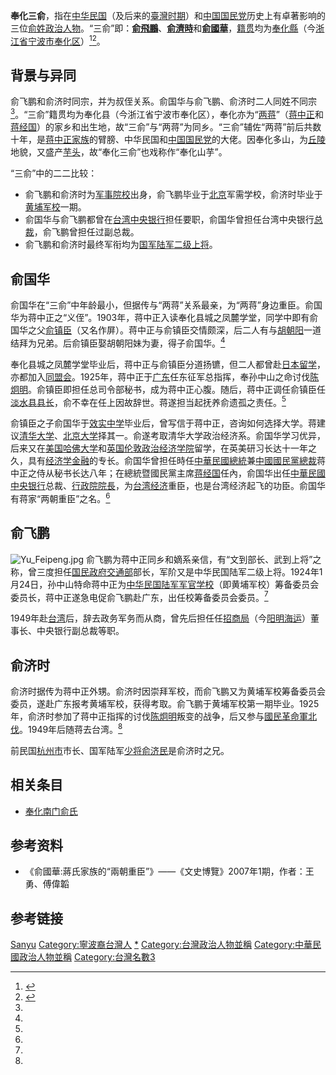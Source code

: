 '''奉化三俞'''，指在[[中华民国|中华民国]]（及后来的[[臺灣戰後時期|臺灣时期]]）和[[中国国民党|中国国民党]]历史上有卓著影响的三位[[俞姓|俞姓]][[政治人物|政治人物]]。“三俞”即：'''[[俞飛鵬|俞飛鵬]]'''、'''[[俞濟時|俞濟時]]'''和'''[[俞國華|俞國華]]'''，[[籍贯|籍贯]]均为[[奉化縣|奉化縣]]（今[[浙江省|浙江省]][[宁波市|宁波市]][[奉化区|奉化区]]）<ref name="奉化三俞 俞国华">{{cite web|url=http://www.tuanjiebao.com/2006/11-6/15719.shtml|title=蒋家“两朝重臣”俞国华|publisher=[[中国国民党革命委员会|中国国民党革命委员会]]中央委员会《团结报》|author=作者：王 勇 傅伟韬|date=时间：2006-11-6 14:57:03|accessdate=2012年1月29日|language=zh-hans|deadurl=yes|archiveurl=https://web.archive.org/web/20120412084507/http://www.tuanjiebao.com/2006/11-6/15719.shtml|archivedate=2012年4月12日}}</ref><ref name="奉化三俞 俞济时">{{cite web |url=http://fhnews.cnnb.com.cn/gb/node2/node472/node991/node999/userobject1ai42834.html |title=蒋介石最宠信的侍卫长俞济时 |publisher=奉化新闻网 |author=www.fhnews.com.cn |date=5月27日 15:01 |accessdate=2012年1月29日 |language=zh-hans |deadurl=yes |archiveurl=https://web.archive.org/web/20120612120021/http://fhnews.cnnb.com.cn/gb/node2/node472/node991/node999/userobject1ai42834.html |archivedate=2012年6月12日 }}</ref>。

==背景与异同==
俞飞鹏和俞济时同宗，并为叔侄关系。俞国华与俞飞鹏、俞济时二人同姓不同宗<ref name="奉化三俞 俞国华"/>。“三俞”籍贯均为奉化县（今浙江省宁波市奉化区），奉化亦为“[[两蒋|两蒋]]”（[[蒋中正|蒋中正]]和[[蒋经国|蒋经国]]）的家乡和出生地，故“三俞”与“两蒋”为同乡。“三俞”辅佐“两蒋”前后共数十年，是[[蒋中正家族|蒋中正家族]]的臂膀、中华民国和[[中国国民党|中国国民党]]的大佬。因奉化多山，为[[丘陵|丘陵]]地貌，又盛产[[芋头|芋头]]，故“奉化三俞”也戏称作“奉化山芋”。

“三俞”中的二二比较：
* 俞飞鹏和俞济时为[[军校|军事院校]]出身，俞飞鹏毕业于[[北京|北京]]军需学校，俞济时毕业于[[黄埔军校|黄埔军校]]一期。
* 俞国华与俞飞鹏都曾在[[中央银行_(中华民国)|台湾中央银行]]担任要职，俞国华曾担任台湾中央银行[[总裁|总裁]]，俞飞鹏曾担任过副总裁。
* 俞飞鹏和俞济时最终军衔均为[[中华民国陆军|国军陆军]][[二级上将|二级上将]]。
==俞国华==

俞国华在“三俞”中年龄最小，但据传与“两蒋”关系最亲，为“两蒋”身边重臣。俞国华为蒋中正之“义侄”。1903年，蒋中正入读奉化县城之凤麓学堂，同学中即有俞国华之父[[俞镇臣|俞镇臣]]（又名作屏）。蒋中正与俞镇臣交情颇深，后二人有与[[胡朝阳|胡朝阳]]一道结拜为兄弟。后俞镇臣娶胡朝阳妹为妻，得子俞国华。<ref name="奉化三俞 俞国华"/>

奉化县城之凤麓学堂毕业后，蒋中正与俞镇臣分道扬镳，但二人都曾赴[[日本|日本]][[留学|留学]]，亦都加入[[同盟会|同盟会]]。1925年，蒋中正于[[广东|广东]]任东征军总指挥，奉孙中山之命讨伐[[陈炯明|陈炯明]]。俞镇臣即担任总司令部秘书，成为蒋中正心腹。随后，蒋中正调任俞镇臣任[[淡水县|淡水县]][[县长|县长]]，俞不幸在任上因故辞世。蒋遂担当起抚养俞遗孤之责任。<ref name="奉化三俞 俞国华"/>

俞镇臣之子俞国华于[[效实中学|效实中学]]毕业后，曾写信于蒋中正，咨询如何选择大学。蒋建议[[清华大学|清华大学]]、[[北京大学|北京大学]]择其一。俞遂考取清华大学政治经济系。俞国华学习优异，后来又在[[美国|美国]][[哈佛大学|哈佛大学]]和[[英国|英国]][[伦敦政治经济学院|伦敦政治经济学院]]留学，在英美研习长达十一年之久，具有[[经济学|经济学]][[金融|金融]]的专长。俞国华曾担任時任[[中華民國總統|中華民國總統]]兼[[中國國民黨總裁|中國國民黨總裁]]蒋中正之侍从秘书长达八年；在總統暨國民黨主席[[蒋经国|蒋经国]]任內，俞国华出任[[中華民國中央银行|中華民國中央银行]]总裁、[[中華民國行政院院长|行政院院長]]，为[[台湾经济|台湾经济]]重臣，也是台湾经济起飞的功臣。俞国华有蒋家“两朝重臣”之名。<ref name="奉化三俞 俞国华"/>

==俞飞鹏==
[[File:Yu_Feipeng.jpg|thumb]]
俞飞鹏为蒋中正同乡和嫡系亲信，有“文到部长、武到上将”之称，曾三度担任[[中华民国交通部|国民政府交通部]]部长，军阶又是中华民国陆军二级上将。1924年1月24日，孙中山特命蒋中正为[[中华民国陆军军官学校|中华民国陆军军官学校]]（即黄埔军校）筹备委员会委员长，蒋中正遂急电促俞飞鹏赴广东，出任校筹备委员会委员。<ref name="奉化三俞 俞济时"/>

1949年赴[[台湾|台湾]]后，辞去政务军务而从商，曾先后担任任[[招商局|招商局]]（今[[阳明海运|阳明海运]]）董事长、中央银行副总裁等职。

==俞济时==
俞济时据传为蒋中正外甥。俞济时因崇拜军校，而俞飞鹏又为黄埔军校筹备委员会委员，遂赴广东报考黄埔军校，获得考取。俞飞鹏于黄埔军校第一期毕业。1925年，俞济时参加了蒋中正指挥的讨伐[[陈炯明|陈炯明]]叛变的战争，后又参与[[國民革命軍北伐|國民革命軍北伐]]。1949年后随蒋去台湾。<ref name="奉化三俞 俞济时"/>

前民国[[杭州市|杭州市]]市长、国军陆军[[少将|少将]][[俞济民|俞济民]]是俞济时之兄。

==相关条目==
* [[奉化南门俞氏|奉化南门俞氏]]

==参考资料==
* 《俞國華:蔣氏家族的“兩朝重臣”》——《文史博覽》2007年1期，作者：王勇、傅偉韜

==参考链接==
{{Reflist}}
{{奉化三俞}}
{{DEFAULTSORT:Fenghuasanyu}}
[[Category:奉化俞氏|Sanyu]]
[[Category:寧波裔台灣人|Category:寧波裔台灣人]]
[[Category:奉化三俞|*]]
[[Category:台灣政治人物並稱|Category:台灣政治人物並稱]]
[[Category:中華民國政治人物並稱|Category:中華民國政治人物並稱]]
[[Category:台灣名數3|Category:台灣名數3]]
